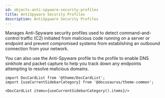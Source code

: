 ```yaml
---
id: objects-anti-spyware-security-profiles
title: AntiSpyware Security Profiles
description: AntiSpyware Security Profiles
---
```




Manages Anti-Spyware security profiles used to detect command-and-control traffic (C2) initiated from malicious code running
on a server or endpoint and prevent compromised systems from establishing an outbound connection from your network.

You can also use the Anti-Spyware profile to the profile to enable DNS sinkhole and packet capture to help you track
down any endpoints attempting to resolve malicious domains.




```mdx-code-block
import DocCardList from '@theme/DocCardList';
import {useCurrentSidebarCategory} from '@docusaurus/theme-common';

<DocCardList items={useCurrentSidebarCategory().items}/>
```
      